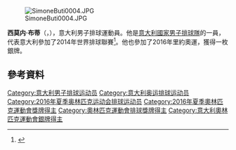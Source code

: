 [[File:SimoneButi0004.JPG|thumb]]

'''西莫内·布蒂'''（{{lang-it|Simone Buti}}，{{bd|1983年|9月18日}}），意大利男子排球運動員。他是[[意大利國家男子排球隊|意大利國家男子排球隊]]的一員，代表意大利參加了2014年世界排球聯賽<ref>{{cite news|last1=Magpayo|first1=Leo J.|title=FIVB Volleyball World League: Brazil Clobbers Italy, USA Overwhelms Iran En Route to Finals|url=http://www.chinatopix.com/articles/4430/20140720/fivb-volleyball-world-league-brazil-clobbers-italy.htm|accessdate=2015-06-27|agency=Chinatopix|date=2014-07-20|archive-date=2019-07-20|archive-url=https://web.archive.org/web/20190720231806/http://www.chinatopix.com/articles/4430/20140720/fivb-volleyball-world-league-brazil-clobbers-italy.htm|dead-url=no}}</ref>。他也參加了2016年里約奧運，獲得一枚銀牌。

==參考資料==
{{reflist}}

{{2016年夏季奥运会意大利男子排球阵容}}

{{Authority control}}
{{DEFAULTSORT: Buti, Simone}}
[[Category:意大利男子排球运动员|Category:意大利男子排球运动员]]
[[Category:意大利奥运排球运动员|Category:意大利奥运排球运动员]]
[[Category:2016年夏季奥林匹克运动会排球运动员|Category:2016年夏季奥林匹克运动会排球运动员]]
[[Category:2016年夏季奧林匹克運動會獎牌得主|Category:2016年夏季奧林匹克運動會獎牌得主]]
[[Category:奧林匹克運動會排球獎牌得主|Category:奧林匹克運動會排球獎牌得主]]
[[Category:意大利奧林匹克運動會銀牌得主|Category:意大利奧林匹克運動會銀牌得主]]